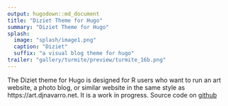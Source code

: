 ```yaml
---
output: hugodown::md_document
title: "Diziet Theme for Hugo"
summary: "Diziet Theme for Hugo"
splash:
  image: "splash/image1.png"
  caption: "Diziet"
  suffix: "a visual blog theme for hugo"
trailer: "gallery/turmite/preview/turmite_16b.png"
---
```


The Diziet theme for Hugo is designed for R users who want to run an art website, a photo blog, or similar website in the same style as https://art.djnavarro.net. It is a work in progress. Source code on [github](https://github.com/djnavarro/hugo-diziet)
